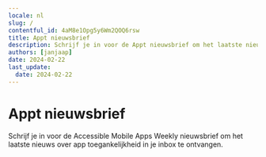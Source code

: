 ```yaml
---
locale: nl
slug: /
contentful_id: 4aM8e1Opg5y6Wm2QOQ6rsw
title: Appt nieuwsbrief
description: Schrijf je in voor de Appt nieuwsbrief om het laatste nieuws over app toegankelijkheid in je inbox te ontvangen.
authors: [janjaap]
date: 2024-02-22
last_update:
  date: 2024-02-22
---
```


# Appt nieuwsbrief

Schrijf je in voor de Accessible Mobile Apps Weekly nieuwsbrief om het laatste nieuws over app toegankelijkheid in je inbox te ontvangen.

<CustomLink url="https://appt.li/newsletter" label="Inschrijven voor nieuwsbrief" external={true} appearance="primaryButton" />